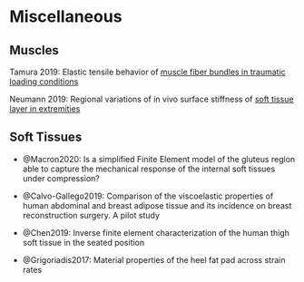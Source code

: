 # Miscellaneous

## Muscles

Tamura 2019: Elastic tensile behavior of [muscle fiber bundles in traumatic loading conditions](https://www.sciencedirect.com/science/article/pii/S0268003318307083)

Neumann 2019: Regional variations of in vivo surface stiffness of [soft tissue layer in extremities](https://www.sciencedirect.com/science/article/pii/S0021929019305135?dgcid=raven_sd_aip_email)


## Soft Tissues

- @Macron2020: Is a simplified Finite Element model of the gluteus region able to capture the mechanical response of the internal soft tissues under compression?

- @Calvo-Gallego2019: Comparison of the viscoelastic properties of human abdominal and breast adipose tissue and its incidence on breast reconstruction surgery. A pilot study

- @Chen2019: Inverse finite element characterization of the human thigh soft tissue in the seated position


- @Grigoriadis2017: Material properties of the heel fat pad across strain rates
